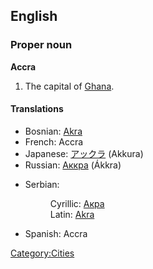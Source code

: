 ==English==

===Proper noun===
'''Accra'''

#The capital of [[Ghana]].

====Translations====
{{top}}
*Bosnian: [[Akra#Bosnian|Akra]] {{f}}
*French: Accra
*Japanese: [[アックラ]] (Akkura)
*Russian: [[Аккра]] (Ákkra)
{{mid}}
*Serbian:
*:Cyrillic: [[Акра#Serbian|Акра]] {{f}}
*:Latin: [[Akra#Serbian|Akra]] {{f}}
*Spanish: Accra {{f}}
{{bottom}}

[[Category:Cities]]